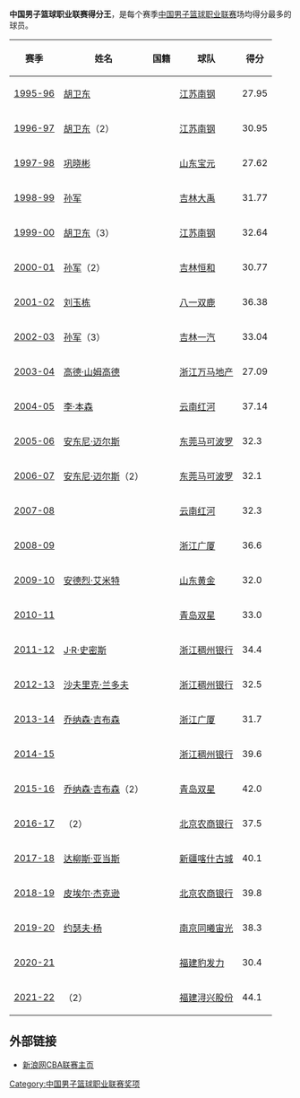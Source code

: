 '''中国男子篮球职业联赛得分王'''，是每个赛季[[中国男子篮球职业联赛|中国男子篮球职业联赛]]场均得分最多的球员。

{| class="wikitable sortable"
|-
! 赛季 !! 姓名 !! 国籍 !! 球队 !! 得分
|-
| [[1995-96年中国男子篮球职业联赛|1995-96]] || [[胡卫东|胡卫东]] || {{CHN}} || [[江苏龙肯帝亚篮球俱乐部|江苏南钢]] || 27.95
|-
| [[1996-97年中国男子篮球职业联赛|1996-97]] || [[胡卫东|胡卫东]]（2） || {{CHN}} || [[江苏龙肯帝亚篮球俱乐部|江苏南钢]] || 30.95
|-
| [[1997-98年中国男子篮球职业联赛|1997-98]] || [[巩晓彬|巩晓彬]] || {{CHN}} || [[山东高速金星篮球俱乐部|山东宝元]] || 27.62
|-
| [[1998-99年中国男子篮球职业联赛|1998-99]] || [[孙军_(篮球运动员)|孙军]] || {{CHN}} || [[吉林东北虎篮球俱乐部|吉林大禹]] || 31.77
|-
| [[1999-00年中国男子篮球职业联赛|1999-00]] || [[胡卫东|胡卫东]]（3） || {{CHN}} || [[江苏龙肯帝亚篮球俱乐部|江苏南钢]] || 32.64
|-
| [[2000-01年中国男子篮球职业联赛|2000-01]] || [[孙军_(篮球运动员)|孙军]]（2） || {{CHN}} || [[吉林东北虎篮球俱乐部|吉林恒和]] || 30.77
|-
| [[2001-02年中国男子篮球职业联赛|2001-02]] || [[刘玉栋|刘玉栋]] || {{CHN}} || [[八一富邦火箭篮球俱乐部|八一双鹿]] || 36.38
|-
| [[2002-03年中国男子篮球职业联赛|2002-03]] || [[孙军_(篮球运动员)|孙军]]（3） || {{CHN}} || [[吉林东北虎篮球俱乐部|吉林一汽]] || 33.04
|-
| [[2003-04年中国男子篮球职业联赛|2003-04]] || [[高德·山姆高德|高德·山姆高德]] || {{USA}} || [[浙江稠州金牛篮球俱乐部|浙江万马地产]] || 27.09
|-
| [[2004-05年中国男子篮球职业联赛|2004-05]] || [[李·本森|李·本森]] || {{USA}} || [[云南红河奔牛篮球俱乐部|云南红河]] || 37.14
|-
| [[2005-06年中国男子篮球职业联赛|2005-06]] || [[安东尼·迈尔斯|安东尼·迈尔斯]] || {{USA}} || [[东莞新世纪猎豹篮球俱乐部|东莞马可波罗]] || 32.3
|-
| [[2006-07年中国男子篮球职业联赛|2006-07]] || [[安东尼·迈尔斯|安东尼·迈尔斯]]（2） || {{USA}} || [[东莞新世纪猎豹篮球俱乐部|东莞马可波罗]] || 32.1
|-
| [[2007-08年中国男子篮球职业联赛|2007-08]] || {{Link-en|丹特·琼斯|Dontae' Jones}} || {{USA}} || [[云南红河奔牛篮球俱乐部|云南红河]] || 32.3
|-
| [[2008-09年中国男子篮球职业联赛|2008-09]] || {{Link-en|罗德尼·怀特|Rodney White}} || {{USA}} || [[浙江广厦猛狮篮球俱乐部|浙江广厦]] || 36.6
|-
| [[2009-10年中国男子篮球职业联赛|2009-10]] || [[安德烈·艾米特|安德烈·艾米特]] || {{USA}} || [[山东高速金星篮球俱乐部|山东黄金]] || 32.0
|-
| [[2010-11年中国男子篮球职业联赛|2010-11]] || {{Link-en|查尔斯·甘尼斯|Charles Gaines (basketball)}} || {{USA}} || [[青岛双星雄鹰篮球俱乐部|青岛双星]] || 33.0
|-
| [[2011-12年中国男子篮球职业联赛|2011-12]] || [[J·R·史密斯|J·R·史密斯]] || {{USA}} || [[浙江稠州金牛篮球俱乐部|浙江稠州银行]] || 34.4
|-
| [[2012-13年中国男子篮球职业联赛|2012-13]] || [[沙夫里克·兰多夫|沙夫里克·兰多夫]] || {{USA}} || [[浙江稠州金牛篮球俱乐部|浙江稠州银行]] || 32.5
|-
| [[2013-14年中国男子篮球职业联赛|2013-14]] || [[乔纳森·吉布森|乔纳森·吉布森]] || {{USA}} || [[浙江广厦猛狮篮球俱乐部|浙江广厦]] || 31.7
|-
| [[2014-15年中国男子篮球职业联赛|2014-15]] || {{Link-en|埃里克·迈克勒姆|Errick McCollum}} || {{USA}} || [[浙江稠州金牛篮球俱乐部|浙江稠州银行]] || 39.6
|-
| [[2015-16年中国男子篮球职业联赛|2015-16]] || [[乔纳森·吉布森|乔纳森·吉布森]]（2） || {{USA}} || [[青岛双星雄鹰篮球俱乐部|青岛双星]] || 42.0
|-
| [[2016-17年中国男子篮球职业联赛|2016-17]] || {{Link-en|埃里克·迈克勒姆|Errick McCollum}}（2） || {{USA}} || [[北京控股翱龙篮球俱乐部|北京农商银行]] || 37.5
|-
| [[2017-18年中国男子篮球职业联赛|2017-18]] || [[达柳斯·亚当斯|达柳斯·亚当斯]] || {{USA}}<br>{{BUL}} || [[新疆广汇飞虎篮球俱乐部|新疆喀什古城]] || 40.1
|-
| [[2018-19年中国男子篮球职业联赛|2018-19]] || [[皮埃尔·杰克逊|皮埃尔·杰克逊]] || {{USA}} || [[北京控股翱龙篮球俱乐部|北京农商银行]] || 39.8
|-
| [[2019-20年中国男子篮球职业联赛|2019-20]] || [[约瑟夫·杨|约瑟夫·杨]] || {{USA}} || [[南京同曦大圣篮球俱乐部|南京同曦宙光]] || 38.3
|-
| [[2020-21年中国男子篮球职业联赛|2020-21]] || {{Link-en|特雷·高登|Trae Golden|罗伯特·高登}} || {{USA}} || [[福建鲟浔兴篮球俱乐部|福建豹发力]] || 30.4
|-
| [[2021-22年中国男子篮球职业联赛|2021-22]] || {{Link-en|特雷·高登|Trae Golden|罗伯特·高登}}（2） || {{USA}} || [[福建鲟浔兴篮球俱乐部|福建浔兴股份]] || 44.1
|}

== 外部链接 ==
* [http://sports.sina.com.cn/cba/ 新浪网CBA联赛主页]{{Wayback|url=http://sports.sina.com.cn/cba/ |date=20071011010021 }}

{{中国男子篮球职业联赛}}

[[Category:中国男子篮球职业联赛奖项|Category:中国男子篮球职业联赛奖项]]